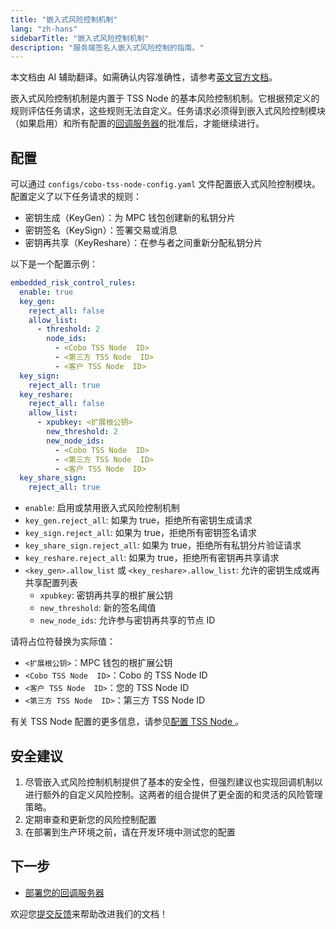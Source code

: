 ```yaml
---
title: "嵌入式风险控制机制"
lang: "zh-hans"
sidebarTitle: "嵌入式风险控制机制"
description: "服务端签名人嵌入式风险控制的指南。"
---
```

<Note>本文档由 AI 辅助翻译。如需确认内容准确性，请参考[英文官方文档](https://www.cobo.com/developers/v2/guides/overview/introduction)。</Note>

嵌入式风险控制机制是内置于 TSS Node 的基本风险控制机制。它根据预定义的规则评估任务请求，这些规则无法自定义。任务请求必须得到嵌入式风险控制模块（如果启用）和所有配置的[回调服务器](/v2_cn/guides/mpc-wallets/server-co-signer/callback-server-overview)的批准后，才能继续进行。

## 配置

可以通过 `configs/cobo-tss-node-config.yaml` 文件配置嵌入式风险控制模块。配置定义了以下任务请求的规则：

- 密钥生成（KeyGen）：为 MPC 钱包创建新的私钥分片
- 密钥签名（KeySign）：签署交易或消息
- 密钥再共享（KeyReshare）：在参与者之间重新分配私钥分片

以下是一个配置示例：

```yaml
embedded_risk_control_rules:
  enable: true
  key_gen:
    reject_all: false
    allow_list:
      - threshold: 2
        node_ids:
          - <Cobo TSS Node  ID>
          - <第三方 TSS Node  ID>
          - <客户 TSS Node  ID>
  key_sign:
    reject_all: true
  key_reshare:
    reject_all: false
    allow_list:
      - xpubkey: <扩展根公钥>
        new_threshold: 2
        new_node_ids:
          - <Cobo TSS Node  ID>
          - <第三方 TSS Node  ID>
          - <客户 TSS Node  ID>
  key_share_sign:
    reject_all: true
```
- `enable`: 启用或禁用嵌入式风险控制机制
- `key_gen.reject_all`: 如果为 true，拒绝所有密钥生成请求
- `key_sign.reject_all`: 如果为 true，拒绝所有密钥签名请求
- `key_share_sign.reject_all`: 如果为 true，拒绝所有私钥分片验证请求
- `key_reshare.reject_all`: 如果为 true，拒绝所有密钥再共享请求
- `<key_gen>.allow_list` 或 `<key_reshare>.allow_list`: 允许的密钥生成或再共享配置列表
  - `xpubkey`: 密钥再共享的根扩展公钥
  - `new_threshold`: 新的签名阈值
  - `new_node_ids`: 允许参与密钥再共享的节点 ID

请将占位符替换为实际值：
- `<扩展根公钥>`：MPC 钱包的根扩展公钥
- `<Cobo TSS Node  ID>`：Cobo 的 TSS Node  ID
- `<客户 TSS Node  ID>`：您的 TSS Node  ID
- `<第三方 TSS Node  ID>`：第三方 TSS Node  ID

有关 TSS Node 配置的更多信息，请参见[配置 TSS Node ](/v2_cn/guides/mpc-wallets/server-co-signer/appendix#configure-the-tss-node)。

## 安全建议

1. 尽管嵌入式风险控制机制提供了基本的安全性，但强烈建议也实现回调机制以进行额外的自定义风险控制。这两者的组合提供了更全面的和灵活的风险管理策略。
2. 定期审查和更新您的风险控制配置
3. 在部署到生产环境之前，请在开发环境中测试您的配置

## 下一步

- [部署您的回调服务器](/v2_cn/guides/mpc-wallets/server-co-signer/callback-server-overview)

<Tip>欢迎您[提交反馈](https://forms.zohopublic.com/cobo/form/DocumentFeedbackForm/formperma/QvLOhxJv1_JMsJ-1dleZ8Itb_7rzN-LtgvsDdxosoVI)来帮助改进我们的文档！</Tip>
